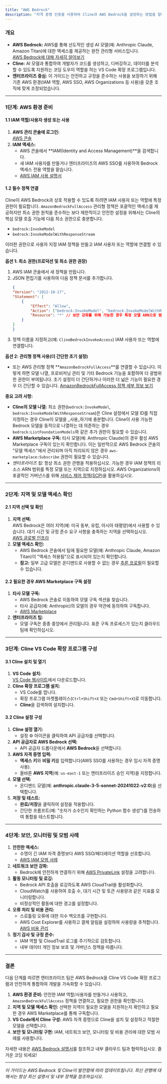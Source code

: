 ```yaml
---
title: "AWS Bedrock"
description: "자격 증명 인증을 사용하여 Cline과 AWS Bedrock을 설정하는 방법을 알아보세요. 이 가이드에서는 AWS 환경 설정, 지역별 액세스 확인 및 Cline VS Code 확장 프로그램과의 안전한 통합을 다룹니다."
---
```


### 개요

-   **AWS Bedrock:** AWS를 통해 선도적인 생성 AI 모델(예: Anthropic Claude, Amazon Titan)에 대한 액세스를 제공하는 완전 관리형 서비스입니다.\
    [AWS Bedrock에 대해 자세히 알아보기](https://docs.aws.amazon.com/bedrock/latest/userguide/what-is-bedrock.html)
-   **Cline:** AI 모델과 통합하여 개발자가 코드를 생성하고, 디버깅하고, 데이터를 분석할 수 있도록 지원하는 코딩 도우미 역할을 하는 VS Code 확장 프로그램입니다.
-   **엔터프라이즈 중심:** 이 가이드는 안전하고 규정을 준수하는 사용을 보장하기 위해 기존 AWS 환경(IAM 역할, AWS SSO, AWS Organizations 등 사용)을 갖춘 조직에 맞게 조정되었습니다.

---

### 1단계: AWS 환경 준비

#### 1.1 IAM 역할/사용자 생성 또는 사용

1. **AWS 관리 콘솔에 로그인:**\
   [AWS 콘솔](https://aws.amazon.com/console/)
2. **IAM 액세스:**
    - AWS 콘솔에서 **IAM(Identity and Access Management)**을 검색합니다.
    - 새 IAM 사용자를 만들거나 엔터프라이즈의 AWS SSO를 사용하여 Bedrock 액세스 전용 역할을 맡습니다.
    - [AWS IAM 사용 설명서](https://docs.aws.amazon.com/IAM/latest/UserGuide/introduction.html)

#### 1.2 필수 정책 연결

Cline이 AWS Bedrock과 상호 작용할 수 있도록 하려면 IAM 사용자 또는 역할에 특정 권한이 필요합니다. `AmazonBedrockFullAccess` 관리형 정책은 포괄적인 액세스를 제공하지만 최소 권한 원칙을 준수하는 보다 제한적이고 안전한 설정을 위해서는 Cline의 핵심 모델 호출 기능에 다음 최소 권한으로 충분합니다.

-   `bedrock:InvokeModel`
-   `bedrock:InvokeModelWithResponseStream`

이러한 권한으로 사용자 지정 IAM 정책을 만들고 IAM 사용자 또는 역할에 연결할 수 있습니다.

**옵션 1: 최소 권한(프로덕션 및 최소 권한 권장)**

1.  AWS IAM 콘솔에서 새 정책을 만듭니다.
2.  JSON 편집기를 사용하여 다음 정책 문서를 추가합니다.
    ```json
    {
	"Version": "2012-10-17",
	"Statement": [
		{
			"Effect": "Allow",
			"Action": ["bedrock:InvokeModel", "bedrock:InvokeModelWithResponseStream"],
			"Resource": "*" // 보안 강화를 위해 가능한 경우 특정 모델 ARN으로 범위를 지정합니다.
		}
	]
    }
    ```
3.  정책 이름을 지정하고(예: `ClineBedrockInvokeAccess`) IAM 사용자 또는 역할에 연결합니다.

**옵션 2: 관리형 정책 사용(더 간단한 초기 설정)**

-   또는 AWS 관리형 정책 **`AmazonBedrockFullAccess`**를 연결할 수 있습니다. 이렇게 하면 모델 나열, 프로비저닝 관리 및 기타 Bedrock 기능을 포함하여 더 광범위한 권한이 부여됩니다. 초기 설정이 더 간단하거나 이러한 더 넓은 기능이 필요한 경우 더 간단할 수 있습니다.
    [AmazonBedrockFullAccess 정책 세부 정보 보기](https://docs.aws.amazon.com/bedrock/latest/userguide/security-iam.html)

**중요 고려 사항:**

-   **Cline의 모델 나열:** 최소 권한(`bedrock:InvokeModel`, `bedrock:InvokeModelWithResponseStream`)은 Cline 설정에서 모델 ID를 직접 지정하는 경우 Cline이 모델을 _사용_하기에 충분합니다. Cline이 사용 가능한 Bedrock 모델을 동적으로 나열하는 데 의존하는 경우 `bedrock:ListFoundationModels`와 같은 추가 권한이 필요할 수 있습니다.
-   **AWS Marketplace 구독:** 타사 모델(예: Anthropic Claude)의 경우 활성 AWS Marketplace 구독이 있는지 확인합니다. 이는 일반적으로 AWS Bedrock 콘솔의 "모델 액세스"에서 관리되며 아직 처리되지 않은 경우 `aws-marketplace:Subscribe` 권한이 필요할 수 있습니다.
-   _엔터프라이즈 팁:_ 항상 최소 권한 관행을 적용하십시오. 가능한 경우 IAM 정책의 리소스 ARN 범위를 특정 모델 또는 지역으로 지정하십시오. AWS Organizations의 포괄적인 거버넌스를 위해 [서비스 제어 정책(SCP)](https://docs.aws.amazon.com/organizations/latest/userguide/orgs_manage_policies_scps.html)을 활용하십시오.

---

### 2단계: 지역 및 모델 액세스 확인

#### 2.1 지역 선택 및 확인

1. **지역 선택:**\
   AWS Bedrock은 여러 지역(예: 미국 동부, 유럽, 아시아 태평양)에서 사용할 수 있습니다. 대기 시간 및 규정 준수 요구 사항을 충족하는 지역을 선택하십시오.\
   [AWS 글로벌 인프라](https://aws.amazon.com/about-aws/global-infrastructure/regions_az/)
2. **모델 액세스 확인:**
    - AWS Bedrock 콘솔에서 팀에 필요한 모델(예: Anthropic Claude, Amazon Titan)이 "액세스 허용됨"으로 표시되어 있는지 확인합니다.
    - **참고:** 일부 고급 모델은 온디맨드로 사용할 수 없는 경우 [추론 프로필](https://docs.aws.amazon.com/bedrock/latest/userguide/inference-profiles-prereq.html)이 필요할 수 있습니다.

#### 2.2 필요한 경우 AWS Marketplace 구독 설정

1. **타사 모델 구독:**
    - AWS Bedrock 콘솔로 이동하여 모델 구독 섹션을 찾습니다.
    - 타사 공급자(예: Anthropic)의 모델의 경우 약관에 동의하여 구독합니다.
    - [AWS Marketplace](https://aws.amazon.com/marketplace/)
2. **엔터프라이즈 팁:**
    - 모델 구독은 종종 중앙에서 관리됩니다. 표준 구독 프로세스가 있는지 클라우드 팀에 확인하십시오.

---

### 3단계: Cline VS Code 확장 프로그램 구성

#### 3.1 Cline 설치 및 열기

1. **VS Code 설치:**\
   [VS Code 웹사이트](https://code.visualstudio.com/)에서 다운로드합니다.
2. **Cline 확장 프로그램 설치:**
    - VS Code를 엽니다.
    - 확장 프로그램 마켓플레이스(`Ctrl+Shift+X` 또는 `Cmd+Shift+X`)로 이동합니다.
    - **Cline**을 검색하여 설치합니다.

#### 3.2 Cline 설정 구성

1. **Cline 설정 열기:**
    - 설정 ⚙️ 아이콘을 클릭하여 API 공급자를 선택합니다.
2. **API 공급자로 AWS Bedrock 선택:**
    - API 공급자 드롭다운에서 **AWS Bedrock**을 선택합니다.
3. **AWS 자격 증명 입력:**
    - **액세스 키**와 **비밀 키**를 입력합니다(AWS SSO를 사용하는 경우 임시 자격 증명 사용).
    - 올바른 **AWS 지역**(예: `us-east-1` 또는 엔터프라이즈 승인 지역)을 지정합니다.
4. **모델 선택:**
    - 온디맨드 모델(예: **anthropic.claude-3-5-sonnet-20241022-v2:0**)을 선택합니다.
5. **저장 및 테스트:**
    - **완료/저장**을 클릭하여 설정을 적용합니다.
    - 간단한 프롬프트(예: "숫자가 소수인지 확인하는 Python 함수 생성")를 전송하여 통합을 테스트합니다.

---

### 4단계: 보안, 모니터링 및 모범 사례

1. **안전한 액세스:**
    - 수명이 긴 IAM 자격 증명보다 AWS SSO/페더레이션 역할을 선호합니다.
    - [AWS IAM 모범 사례](https://docs.aws.amazon.com/IAM/latest/UserGuide/best-practices.html)
2. **네트워크 보안 강화:**
    - Bedrock에 안전하게 연결하기 위해 [AWS PrivateLink](https://docs.aws.amazon.com/vpc/latest/userguide/endpoint-services-overview.html) 설정을 고려합니다.
3. **활동 모니터링 및 로깅:**
    - Bedrock API 호출을 로깅하도록 AWS CloudTrail을 활성화합니다.
    - CloudWatch를 사용하여 호출 수, 대기 시간 및 토큰 사용량과 같은 지표를 모니터링합니다.
    - 비정상적인 활동에 대한 경고를 설정합니다.
4. **오류 처리 및 비용 관리:**
    - 스로틀링 오류에 대한 지수 백오프를 구현합니다.
    - AWS Cost Explorer를 사용하고 결제 알림을 설정하여 사용량을 추적합니다.\
      [AWS 비용 관리](https://docs.aws.amazon.com/cost-management/latest/userguide/what-is-aws-cost-management.html)
5. **정기 감사 및 규정 준수:**
    - IAM 역할 및 CloudTrail 로그를 주기적으로 검토합니다.
    - 내부 데이터 개인 정보 보호 및 거버넌스 정책을 따릅니다.

---

### 결론

다음 단계를 따르면 엔터프라이즈 팀은 AWS Bedrock을 Cline VS Code 확장 프로그램과 안전하게 통합하여 개발을 가속화할 수 있습니다.

1. **AWS 환경 준비:** 안전한 IAM 역할/사용자를 만들거나 사용하고, `AmazonBedrockFullAccess` 정책을 연결하고, 필요한 권한을 확인합니다.
2. **지역 및 모델 액세스 확인:** 선택한 지역이 필요한 모델을 지원하는지 확인하고 필요한 경우 AWS Marketplace를 통해 구독합니다.
3. **VS Code에서 Cline 구성:** AWS 자격 증명으로 Cline을 설치 및 설정하고 적절한 모델을 선택합니다.
4. **보안 및 모니터링 구현:** IAM, 네트워크 보안, 모니터링 및 비용 관리에 대한 모범 사례를 사용합니다.

자세한 내용은 [AWS Bedrock 설명서](https://docs.aws.amazon.com/bedrock/latest/userguide/what-is-bedrock.html)를 참조하고 내부 클라우드 팀과 협력하십시오. 즐거운 코딩 되세요!

---

_이 가이드는 AWS Bedrock 및 Cline이 발전함에 따라 업데이트됩니다. 최신 관행에 대해서는 항상 최신 설명서 및 내부 정책을 참조하십시오._
